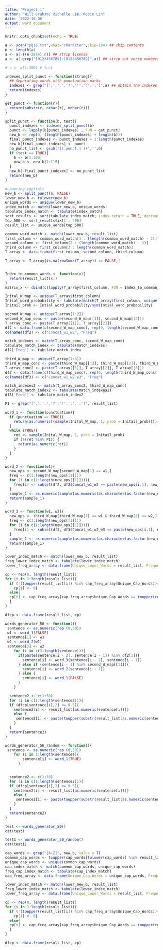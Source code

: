 ```yaml
---
title: "Project 1"
author: "Will Graham; Richelle Lee; Robin Lin"
date: '2022-10-06'
output: word_document
---
```


```r
knitr::opts_chunk$set(echo = TRUE)
```


```r
a <- scan("pg10.txt",what="character",skip=104) ## skip contents
n <- length(a)
a <- a[-((n-2886):n)] ## strip license
a <- a[-grep("[0123456789]:[0123456789]",a)] ## strip out verse numbers

# a <- a[1:100] # test
```

```r
indexes_split_punct <- function(string){
  ## Separating words with punctuation marks
  indexes <- grep("[',','.','?','!',':',';']",a) ## obtain the indexes of words containing non-letter characters 
  return(indexes)
}

get_punct <- function(r){
  return(substr(r, nchar(r), nchar(r)))
}

split_punct <- function(b, test){
  punct_indexes <- indexes_split_punct(b)
  punct <- lapply(b[punct_indexes] , FUN = get_punct)
  new_b <- rep(0, (length(punct_indexes) + length(b)))
  final_punct_indexes <- punct_indexes + 1:length(punct_indexes)
  new_b[final_punct_indexes] <- punct
  no_punct_list <- gsub('[[:punct:] ]+','',b)
  if (test == TRUE){
    b <- b[1:100]
    new_b <- new_b[1:115]
  }
  new_b[-final_punct_indexes] <- no_punct_list
  return(new_b)
}


```

```r
#Lowering capitals
new_b <- split_punct(a, FALSE)
lower_new_b <- tolower(new_b)
unique_words <- unique(lower_new_b)
index_match <- match(lower_new_b, unique_words)
tabulate_index_match <- tabulate(index_match)
sort_results <- sort(tabulate_index_match, index.return = TRUE, decreasing = TRUE)
top_500 <- sort_results$ix[1 : 500]
result_list <- unique_words[top_500]
```

```r
common_word_match <- match(lower_new_b, result_list)
first_column <- common_word_match[1 : (length(common_word_match) - 2)]
second_column <- first_column[2 : (length(common_word_match) - 1)]
third_column <- first_column[3 : length(common_word_match)]
T_array <- data.frame(first_column, second_column, third_column)

T_array <- T_array[is.na(rowSums(T_array)) == FALSE,]


Index_to_common_words <- function(x){
  return(result_list[x])
}
matrix_x <- cbind(c(lapply(T_array$first_column, FUN = Index_to_common_words)), c(lapply(T_array$second_column, FUN = Index_to_common_words)), c(lapply(T_array$third_column, FUN = Index_to_common_words)))

Inital_W_map <- unique(T_array$first_column)
Intial_word_probability <- tabulate(match(T_array$first_column, unique(T_array$first_column)))
Initail_prob <- Intial_word_probability/sum(Intial_word_probability)

second_W_map <- unique(T_array[1:2])
second_W_map_conc <- paste(second_W_map[[1]], second_W_map[[2]])
T_array_conc <- paste(T_array[[1]], T_array[[2]])
df2 <- data.frame(c(second_W_map_conc), rep(0, length(second_W_map_conc[[1]])))
colnames(df2) <- c("Concat_w1_w2", "Freq")

match_indexes <- match(T_array_conc, second_W_map_conc)
tabulate_match_index <- tabulate(match_indexes)
df2['Freq'] <- tabulate_match_index

third_W_map <- unique(T_array[1:3])
third_W_map_conc <- paste(third_W_map[[1]], third_W_map[[2]], third_W_map[[3]])
T_array_conc2 <- paste(T_array[[1]], T_array[[2]], T_array[[3]])
df3 <- data.frame(c(third_W_map_conc), rep(0, length(third_W_map_conc[[1]])))
colnames(df3) <- c("Concat_w1_w2_w3", "Freq")

match_indexes2 <- match(T_array_conc2, third_W_map_conc)
tabulate_match_index2 <- tabulate(match_indexes2)
df3['Freq'] <- tabulate_match_index2

```

```r
PI <- grep("[',','.','?','!',':',';']", result_list)

word_1 <- function(punctuation){
  if (punctuation == TRUE){
    return(as.numeric((sample(Inital_W_map, 1, prob = Initail_prob))))
  }
  while (TRUE){
    ret <- sample(Inital_W_map, 1, prob = Initail_prob)
    if (!(ret %in% PI)) {
      return(as.numeric(ret))
    }
  }
}

word_2 <- function(w1){
  new_ops <- second_W_map[second_W_map[1] == w1,]
  freq <- c(1:length(new_ops[[1]]))
  for (i in c(1:length(new_ops[[1]]))){
    freq[i] <- subset(df2, df2$Concat_w1_w2 == paste(new_ops[i,1], new_ops[i,2]), 2)[[1]]
  }
  sample_1 <- as.numeric(sample(as.numeric(as.character(as.factor(new_ops[,2]))), 1, prob = freq))
  return(sample_1)
}

word_3 <- function(w1, w2){
  new_ops <- third_W_map[third_W_map[1] == w1 & third_W_map[2] == w2,]
  freq <- c(1:length(new_ops[[1]]))
  for (i in c(1:length(new_ops[[1]]))){
    freq[i] <- subset(df3, df3$Concat_w1_w2_w3 == paste(new_ops[i,1], new_ops[i,2], new_ops[i,3]),2)[[1]]
  }
  sample_1 <- as.numeric(sample(as.numeric(as.character(as.factor(new_ops[,3]))), 1, prob = freq))
  return(sample_1)
}
```

```r
lower_index_match <- match(lower_new_b, result_list)
freq_lower_index_match <- tabulate(lower_index_match)
lower_freq_array <- data.frame(Unique_Lower_Words = result_list, Frequency = freq_lower_index_match)

cp <- rep(0, length(result_list))
for (i in 1:length(result_list)){
  if (!(toupper(result_list[i]) %in% cap_freq_array$Unique_Cap_Words)){
    cp[i] <- 0}
  else{
  cp[i] <- cap_freq_array[cap_freq_array$Unique_Cap_Words == toupper(result_list[i]),2]/lower_freq_array[lower_freq_array$Unique_Lower_Words == result_list[i],2]
  }
}

dfcp <- data.frame(result_list, cp)
```

```r
words_generator_50 <- function(){
 sentence <- as.numeric(rep (0,50))
 w1 <- word_1(FALSE)
 sentence[1] <- w1
 w2 <- word_2(w1)
 sentence[2] <- w2
    for (i in c(3:length(sentence))){
      if(paste(sentence[i - 2], sentence[i - 1]) %in% df2[1]){
        sentence[i] <- word_3(sentence[i - 2], sentence[i - 1])
      } else if (sentence[i - 1] %in% second_W_map[[1]]){
        sentence[i] <- word_2(sentence[i - 1])
      } else {
        sentence[i] <- word_1(FALSE)
      }
    }

  sentence2 <- c(1:50)
  for (i in c(1:length(sentence2))){
  if (dfcp[sentence[i],2] <= 0.5){
    sentence2[i] <- result_list[as.numeric(sentence[i])]}
    else {
     sentence2[i] <- paste(toupper(substr(result_list[as.numeric(sentence[i])], 1,1)), substr(result_list[as.numeric(sentence[i])], 2,nchar(result_list[as.numeric(sentence[i])])), sep ="")
    }
  }
  return(sentence2)
}

```

```r
words_generator_50_random <- function(){
 sentence <- as.numeric(rep (0,50))
    for (i in 1:length(sentence)){
        sentence[i] <- word_1(TRUE)
      }
    

  sentence2 <- c(1:50)
  for (i in c(1:length(sentence2))){
  if (dfcp[sentence[i],2] <= 0.5){
    sentence2[i] <- result_list[as.numeric(sentence[i])]}
    else {
     sentence2[i] <- paste(toupper(substr(result_list[as.numeric(sentence[i])], 1,1)), substr(result_list[as.numeric(sentence[i])], 2,nchar(result_list[as.numeric(sentence[i])])), sep ="")
    }
  }
  return(sentence2)
}
```

```r
test <- words_generator_50()
cat(test)

test1 <- words_generator_50_random()
cat(test1)

```
```r
cap_words <- grep("[A-Z]", new_b, value = T)
common_cap_words <- toupper(cap_words[tolower(cap_words) %in% result_list])
unique_cap_words <- unique(common_cap_words)
cap_index_match <- match(common_cap_words, unique_cap_words)
freq_cap_index_match <- tabulate(cap_index_match)
cap_freq_array <- data.frame(Unique_Cap_Words = unique_cap_words, Frequency = freq_cap_index_match)

```

```r
lower_index_match <- match(lower_new_b, result_list)
freq_lower_index_match <- tabulate(lower_index_match)
lower_freq_array <- data.frame(Unique_Lower_Words = result_list, Frequency = freq_lower_index_match)

cp <- rep(0, length(result_list))
for (i in 1:length(result_list)){
  if (!(toupper(result_list[i]) %in% cap_freq_array$Unique_Cap_Words)){
    cp[i] <- 0}
  else{
  cp[i] <- cap_freq_array[cap_freq_array$Unique_Cap_Words == toupper(result_list[i]),2]/lower_freq_array[lower_freq_array$Unique_Lower_Words == result_list[i],2]
  }
}

dfcp <- data.frame(result_list, cp)

```

```r



```


